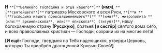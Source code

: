 **Н** `**[**Великого господина и отца нашего**]**` **(имя)**, `**[**святейшего**]**` патриарха Московского и всея Руси, `**[**и **[**господина нашего преосвященнейшего**]** **(имя)**, митрополита **(или:** архиепископа**, или:** епископа**) (титул)]**`, нашу богохранимую страну **[**Русскую**]**, братьев **[**и сестёр**]** святого дома сего, и всех православных христиан — Господи, сохрани их на многие ле́та!

**[И ещё:** Господи, твердыня на Тебя надеющихся, ут­верди Церковь, которую Ты приобрёл драгоценной Кровью Своей!**]**
